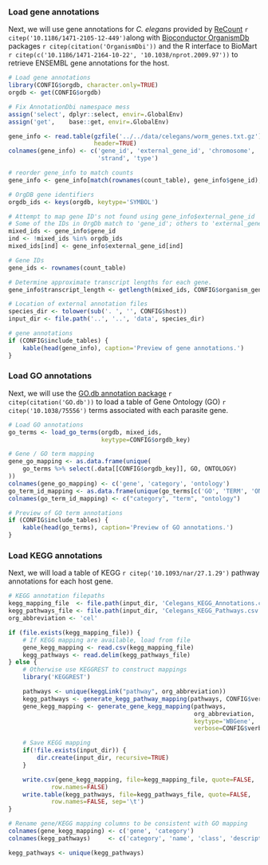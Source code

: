 ### Load gene annotations

Next, we will use gene annotations for *C. elegans* provided by
[ReCount](http://bowtie-bio.sourceforge.net/recount/) 
`r citep('10.1186/1471-2105-12-449')`along with [Bioconductor
OrganismDb](http://bioconductor.org/packages/release/bioc/html/OrganismDbi.html)
packages `r citep(citation('OrganismDbi'))` and the R interface to BioMart 
`r citep(c('10.1186/1471-2164-10-22', '10.1038/nprot.2009.97'))` to retrieve ENSEMBL
gene annotations for the host.

```r
# Load gene annotations
library(CONFIG$orgdb, character.only=TRUE)
orgdb <- get(CONFIG$orgdb)

# Fix AnnotationDbi namespace mess
assign('select', dplyr::select, envir=.GlobalEnv)
assign('get',    base::get, envir=.GlobalEnv)

gene_info <- read.table(gzfile('../../data/celegans/worm_genes.txt.gz'),
                        header=TRUE)
colnames(gene_info) <- c('gene_id', 'external_gene_id', 'chromosome', 'start', 'end',
                         'strand', 'type')

# reorder gene_info to match counts
gene_info <- gene_info[match(rownames(count_table), gene_info$gene_id),]

# OrgDB gene identifiers
orgdb_ids <- keys(orgdb, keytype='SYMBOL')

# Attempt to map gene ID's not found using gene_info$external_gene_id
# Some of the IDs in OrgDb match to 'gene_id'; others to 'external_gene_id'
mixed_ids <- gene_info$gene_id
ind <- !mixed_ids %in% orgdb_ids
mixed_ids[ind] <- gene_info$external_gene_id[ind]

# Gene IDs
gene_ids <- rownames(count_table)

# Determine approximate transcript lengths for each gene.
gene_info$transcript_length <- getlength(mixed_ids, CONFIG$organism_genome, "geneSymbol")

# Location of external annotation files
species_dir <- tolower(sub('. ', '', CONFIG$host))
input_dir <- file.path('..', '..', 'data', species_dir)
```

```r
# gene annotations
if (CONFIG$include_tables) {
    kable(head(gene_info), caption='Preview of gene annotations.')
}
```

### Load GO annotations

Next, we will use the [GO.db annotation
package](http://bioconductor.org/packages/release/data/annotation/html/GO.db.html) 
`r citep(citation('GO.db'))` to load a table of Gene Ontology (GO) 
`r citep('10.1038/75556')` terms associated with each parasite gene.

```r
# Load GO annotations
go_terms <- load_go_terms(orgdb, mixed_ids,
                          keytype=CONFIG$orgdb_key)

# Gene / GO term mapping
gene_go_mapping <- as.data.frame(unique(
    go_terms %>% select(.data[[CONFIG$orgdb_key]], GO, ONTOLOGY)
))
colnames(gene_go_mapping) <- c('gene', 'category', 'ontology')
go_term_id_mapping <- as.data.frame(unique(go_terms[c('GO', 'TERM', 'ONTOLOGY')]))
colnames(go_term_id_mapping) <- c("category", "term", "ontology")
```

```r
# Preview of GO term annotations
if (CONFIG$include_tables) {
    kable(head(go_terms), caption='Preview of GO annotations.')
}
```

### Load KEGG annotations

Next, we will load a table of KEGG `r citep('10.1093/nar/27.1.29')` pathway
annotations for each host gene.

```r
# KEGG annotation filepaths
kegg_mapping_file  <- file.path(input_dir, 'Celegans_KEGG_Annotations.csv')
kegg_pathways_file <- file.path(input_dir, 'Celegans_KEGG_Pathways.csv')
org_abbreviation <- 'cel'

if (file.exists(kegg_mapping_file)) {
    # If KEGG mapping are available, load from file
    gene_kegg_mapping <- read.csv(kegg_mapping_file)
    kegg_pathways <- read.delim(kegg_pathways_file)
} else {
    # Otherwise use KEGGREST to construct mappings
    library('KEGGREST')

    pathways <- unique(keggLink("pathway", org_abbreviation))
    kegg_pathways <- generate_kegg_pathway_mapping(pathways, CONFIG$verbose)
    gene_kegg_mapping <- generate_gene_kegg_mapping(pathways,
                                                    org_abbreviation,
                                                    keytype='WBGene',
                                                    verbose=CONFIG$verbose)

    # Save KEGG mapping
    if(!file.exists(input_dir)) {
        dir.create(input_dir, recursive=TRUE)
    }

    write.csv(gene_kegg_mapping, file=kegg_mapping_file, quote=FALSE,
            row.names=FALSE)
    write.table(kegg_pathways, file=kegg_pathways_file, quote=FALSE,
            row.names=FALSE, sep='\t')
}

# Rename gene/KEGG mapping columns to be consistent with GO mapping
colnames(gene_kegg_mapping) <- c('gene', 'category')
colnames(kegg_pathways)     <- c('category', 'name', 'class', 'description')

kegg_pathways <- unique(kegg_pathways)
```
